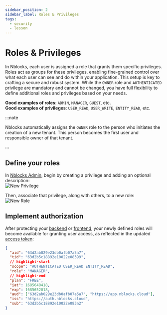 ```yaml
---
sidebar_position: 2
sidebar_label: Roles & Privileges
tags:
  - security
  - lesson
---
```


# Roles & Privileges

In Nblocks, each user is assigned a role that grants them specific privileges. Roles act as groups for these privileges, enabling fine-grained control over what each user can see and do within your application. This setup is key to crafting a secure and robust system. While the `OWNER` role and `AUTHENTICATED` privilege are mandatory and cannot be changed, you have full flexibility to define additional roles and privileges based on your needs.

**Good examples of roles**: `ADMIN`, `MANAGER`, `GUEST`, etc.  
**Good examples of privileges**: `USER_READ`, `USER_WRITE`, `ENTITY_READ`, etc.

:::note

Nblocks automatically assigns the `OWNER` role to the person who initiates the creation of a new tenant. This person becomes the first user and responsible owner of that tenant.

:::

## Define your roles

In [Nblocks Admin](https://admin.nblocks.cloud), begin by creating a privilege and adding an optional description:  
![New Privilege](../assets/roles_and_privileges/new_privilege.png)

Then, associate that privilege, along with others, to a new role:  
![New Role](../assets/roles_and_privileges/new_role.png)

## Implement authorization

After protecting your [backend](/docs/authentication-and-access/protect-backend) or [frontend](/docs/authentication-and-access/protect-frontend), your newly defined roles will become available for granting user access, as reflected in the updated [access token](/docs/authentication-and-access/protect-backend#short-info-about-the-access-token):

```json
{
  "aid": "63d2ab029e23db0afb07a5a7",
  "tid": "63d2b5c18892e10022e08399",
  // highlight-start
  "scope": "AUTHENTICATED USER_READ ENTITY_READ",
  "role": "MANAGER",
  // highlight-end
  "plan": "FREE",
  "iat": 1685648418,
  "exp": 1685652018,
  "aud": ["63d2ab029e23db0afb07a5a7", "https://app.nblocks.cloud"],
  "iss": "https://auth.nblocks.cloud",
  "sub": "63d2b5c18892e10022e083a2"
}
```
